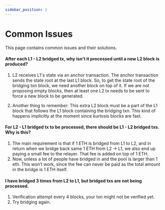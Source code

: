 ```yaml
---
sidebar_position: 2
---
```


# Common Issues

This page contains common issues and their solutions.

#### After each L1 - L2 bridged tx, why isn't it processed until a new L2 block is produced?

1. L2 receives L1's state via an anchor transaction. The anchor transaction sends the state root at the last L1 block. So, to get the state root of the bridging txn block, we need another block on top of it. If we are not proposing empty blocks, then at least one L2 tx needs to be sent to force a new block to be generated.

2. Another thing to remember: This extra L2 block must be a part of the L1 block that follows the L1 block containing the bridging txn. This kind of happens implicitly at the moment since kurtosis blocks are fast.

#### For L2 - L1 bridged tx to be processed, there should be L1 - L2 bridged txs. Why is this?

1. The main requirement is that if 1 ETH is bridged from L1 to L2, and in return when we bridge back same 1 ETH from L2 -> L1, we also end up paying a small fee to the relayer. That fee is added on top of 1 ETH. 
2. Now, unless a lot of people have bridged in and the pool is larger than 1 eth. This won’t work, since the fee can never be paid as the total amount in the bridge is 1 ETH itself.

#### I have bridged 3 times from L2 to L1, but bridged txs are not being processed.

1. Verification attempt every 4 blocks, your txn might not be verified yet.
2. Try bridging again.
